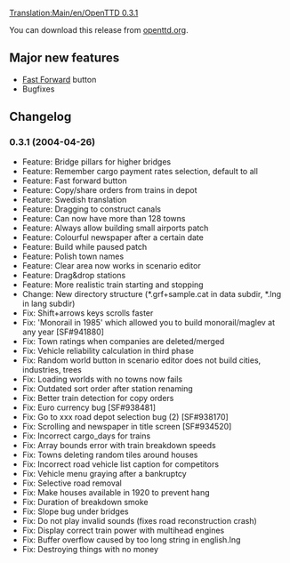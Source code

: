 [[Translation:Main/en/OpenTTD 0.3.1]]
{{en/OTTDVersions}}
{{en/Release|prev=OpenTTD 0.3.0|next=OpenTTD 0.3.2|date=2004-04-26}}

You can download this release from [http://www.openttd.org/download-stable/0.3.1 openttd.org].

==Major new features==
* [[Main/en/Game interface#Game controls|Fast Forward]] button
* Bugfixes

==Changelog==
===0.3.1 (2004-04-26)===
* Feature: Bridge pillars for higher bridges
* Feature: Remember cargo payment rates selection, default to all
* Feature: Fast forward button
* Feature: Copy/share orders from trains in depot
* Feature: Swedish translation
* Feature: Dragging to construct canals
* Feature: Can now have more than 128 towns
* Feature: Always allow building small airports patch
* Feature: Colourful newspaper after a certain date
* Feature: Build while paused patch
* Feature: Polish town names
* Feature: Clear area now works in scenario editor
* Feature: Drag&drop stations
* Feature: More realistic train starting and stopping
* Change: New directory structure (*.grf+sample.cat in data subdir, *.lng in lang subdir)
* Fix: Shift+arrows keys scrolls faster
* Fix: 'Monorail in 1985' which allowed you to build monorail/maglev at any year [SF#941880]
* Fix: Town ratings when companies are deleted/merged
* Fix: Vehicle reliability calculation in third phase
* Fix: Random world button in scenario editor does not build cities, industries, trees
* Fix: Loading worlds with no towns now fails
* Fix: Outdated sort order after station renaming
* Fix: Better train detection for copy orders
* Fix: Euro currency bug [SF#938481]
* Fix: Go to xxx road depot selection bug (2) [SF#938170]
* Fix: Scrolling and newspaper in title screen [SF#934520]
* Fix: Incorrect cargo_days for trains
* Fix: Array bounds error with train breakdown speeds
* Fix: Towns deleting random tiles around houses
* Fix: Incorrect road vehicle list caption for competitors
* Fix: Vehicle menu graying after a bankruptcy
* Fix: Selective road removal
* Fix: Make houses available in 1920 to prevent hang
* Fix: Duration of breakdown smoke
* Fix: Slope bug under bridges
* Fix: Do not play invalid sounds (fixes road reconstruction crash)
* Fix: Display correct train power with multihead engines
* Fix: Buffer overflow caused by too long string in english.lng
* Fix: Destroying things with no money